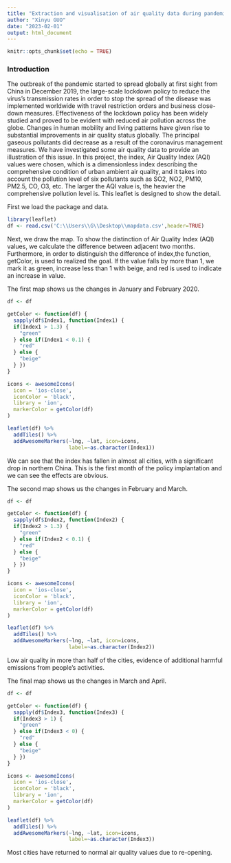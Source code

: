 ---
title: "Extraction and visualisation of air quality data during pandemic"
author: "Xinyu GUO"
date: "2023-02-01"
output: html_document
---

```{r setup, include=FALSE}
knitr::opts_chunk$set(echo = TRUE)
```

### Introduction

The outbreak of the pandemic started to spread globally at first sight from China in December 2019, the large-scale lockdown policy to reduce the virus's transmission rates in order to stop the spread of the disease was implemented worldwide with travel restriction orders and business close-down measures. Effectiveness of the lockdown policy has been widely studied and proved to be evident with reduced air pollution across the globe. Changes in human mobility and living patterns have given rise to substantial improvements in air quality status globally. The principal gaseous pollutants did decrease as a result of the coronavirus management measures. We have investigated some air quality data to provide an illustration of this issue. In this project, the index, Air Quality Index (AQI) values were chosen, which is a dimensionless index describing the comprehensive condition of urban ambient air quality, and it takes into account the pollution level of six pollutants such as SO2, NO2, PM10, PM2.5, CO, O3, etc. The larger the AQI value is, the heavier the comprehensive pollution level is. This leaflet is designed to show the detail.

First we load the package and data.
```{r, echo=FALSE}
library(leaflet)
df <- read.csv('C:\\Users\\G\\Desktop\\mapdata.csv',header=TRUE)

```

Next, we draw the map. To show the distinction of Air Quality Index (AQI) values, we calculate the difference between adjacent two months. Furthermore, in order to distinguish the difference of index,the function, getColor, is used to realized the goal. If the value falls by more than 1, we mark it as green, increase less than 1 with beige, and red is used to indicate an increase in value.

The first map shows us the changes in January and February 2020.

```{r, echo=FALSE}
df <- df

getColor <- function(df) {
  sapply(df$Index1, function(Index1) {
  if(Index1 > 1.3) {
    "green"
  } else if(Index1 < 0.1) {
    "red"
  } else {
    "beige"
  } })
}

icons <- awesomeIcons(
  icon = 'ios-close',
  iconColor = 'black',
  library = 'ion',
  markerColor = getColor(df)
)

leaflet(df) %>% 
  addTiles() %>%
  addAwesomeMarkers(~lng, ~lat, icon=icons,
                    label=~as.character(Index1))
```

We can see that the index has fallen in almost all cities, with a significant drop in northern China. This is the first month of the policy implantation and we can see the effects are obvious.

The second map shows us the changes in February and March.

```{r, echo=FALSE}
df <- df

getColor <- function(df) {
  sapply(df$Index2, function(Index2) {
  if(Index2 > 1.3) {
    "green"
  } else if(Index2 < 0.1) {
    "red"
  } else {
    "beige"
  } })
}

icons <- awesomeIcons(
  icon = 'ios-close',
  iconColor = 'black',
  library = 'ion',
  markerColor = getColor(df)
)

leaflet(df) %>% 
  addTiles() %>%
  addAwesomeMarkers(~lng, ~lat, icon=icons,
                    label=~as.character(Index2))
```

Low air quality in more than half of the cities, evidence of additional harmful emissions from people's activities.

The final map shows us the changes in March and April.

```{r, echo=FALSE}
df <- df

getColor <- function(df) {
  sapply(df$Index3, function(Index3) {
  if(Index3 > 1) {
    "green"
  } else if(Index3 < 0) {
    "red"
  } else {
    "beige"
  } })
}

icons <- awesomeIcons(
  icon = 'ios-close',
  iconColor = 'black',
  library = 'ion',
  markerColor = getColor(df)
)

leaflet(df) %>% 
  addTiles() %>%
  addAwesomeMarkers(~lng, ~lat, icon=icons,
                    label=~as.character(Index3))
```

Most cities have returned to normal air quality values due to re-opening.
